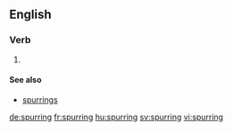 ==English==

===Verb===
{{head|en}}

# {{present participle of|spur|lang=en}}

====See also====
* [[spurrings]]

[[de:spurring]]
[[fr:spurring]]
[[hu:spurring]]
[[sv:spurring]]
[[vi:spurring]]